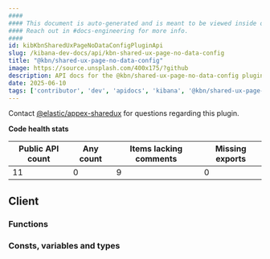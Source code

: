 ```yaml
---
####
#### This document is auto-generated and is meant to be viewed inside our experimental, new docs system.
#### Reach out in #docs-engineering for more info.
####
id: kibKbnSharedUxPageNoDataConfigPluginApi
slug: /kibana-dev-docs/api/kbn-shared-ux-page-no-data-config
title: "@kbn/shared-ux-page-no-data-config"
image: https://source.unsplash.com/400x175/?github
description: API docs for the @kbn/shared-ux-page-no-data-config plugin
date: 2025-06-10
tags: ['contributor', 'dev', 'apidocs', 'kibana', '@kbn/shared-ux-page-no-data-config']
---
```




Contact [@elastic/appex-sharedux](https://github.com/orgs/elastic/teams/appex-sharedux) for questions regarding this plugin.

**Code health stats**

| Public API count  | Any count | Items lacking comments | Missing exports |
|-------------------|-----------|------------------------|-----------------|
| 11 | 0 | 9 | 0 |

## Client

### Functions
<DocDefinitionList data={kbnSharedUxPageNoDataConfigObj.client.functions}/>

### Consts, variables and types
<DocDefinitionList data={kbnSharedUxPageNoDataConfigObj.client.misc}/>

